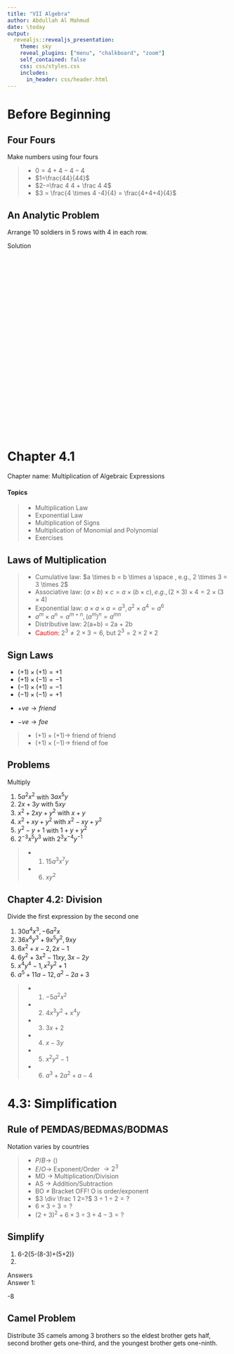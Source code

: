 ---
title: "VII Algebra"
author: Abdullah Al Mahmud
date: \today
output: 
  revealjs::revealjs_presentation:
    theme: sky
    reveal_plugins: ["menu", "chalkboard", "zoom"]
    self_contained: false
    css: css/styles.css
    includes:
      in_header: css/header.html
---

# Before Beginning

## Four Fours

Make numbers using four fours

> - $0=4 + 4 - 4 -4$
> - $1=\frac{44}{44}$
> - $2-=\frac 4 4 + \frac 4 4$
> - $3 = \frac{4 \times 4 -4}{4} = \frac{4+4+4}{4}$

## An Analytic Problem

Arrange 10 soldiers in 5 rows with 4 in each row. 

<div onclick="klikaj('soldier')"><span>Solution</span></div>
<div id="soldier" style="visibility: hidden">
<img class="plain" src="img/seven/soldier_problem.PNG" width="400">
</div>
<script>
function klikaj(i) {
    document.getElementById(i).style.visibility='visible';
}
</script>

# Chapter 4.1 

Chapter name: Multiplication of Algebraic Expressions

#### Topics

> - Multiplication Law
> - Exponential Law
> - Multiplication of Signs
> - Multiplication of Monomial and Polynomial
> - Exercises

## Laws of Multiplication

> - Cumulative law: $a \times b = b \times a \space ,  e.g., 2 \times 3 = 3 \times 2$
> - Associative law: $(a \times b) \times c  = a \times (b \times c), e.g., (2 \times 3) \times 4  = 2 \times (3 \times 4)$
> - Exponential law: $a \times a \times a = a^3, a^2 \times a^4 = a^6$
> - $a^m \times a^n = a^{m+n}, (a^m)^n = a^{mn}$
> - Distributive law: 2(a+b) = 2a + 2b
> - <span style="color:red;">Caution:</span> $2^3 \ne 2 \times 3 = 6$, but $2^3 = 2 \times 2 \times 2$

## Sign Laws

<div class="container">
<div class="col">
- $(+1) \times (+1) = +1$
- $(+1) \times (-1) = -1$
- $(-1) \times (+1) = -1$
- $(-1) \times (-1) = +1$
</div>
<div class="col">
- $+ve \rightarrow friend$

- $-ve \rightarrow foe$

> - $(+1) \times (+1) \rightarrow$ friend of friend
> - $(+1) \times (-1) \rightarrow$ friend of foe 
</div>
</div>


## Problems

<div class="container">
<div class="col">
Multiply 

1. $5a^2x^2$ with $3ax^5y$
2. $2x+3y$ with $5xy$
3. $x^2+2xy+y^2$ with $x+y$
4. $x^2+xy+y^2$ with $x^2-xy+y^2$
5. $y^2-y+1$ with $1+y+y^2$
6. $2^{-3}x^5y^3$ with $2^3 x^{-4}y^{-1}$
</div>
<div class="col">
> - 1. $15a^3x^7y$
> - 6. $xy^2$
</div>
</div>

## Chapter 4.2: Division

Divide the first expression by the second one

<div class="container">
<div class="col">
1. $30a^4x^3, -6a^2x$
2. $36x^4y^3+9x^5y^2, 9xy$
3. $6x^2+x-2, 2x-1$
4. $6y^2+3x^2-11xy, 3x-2y$
5. $x^4y^4-1, x^2y^2+1$
6. $a^5+11a-12, a^2-2a+3$
</div>
<div class="col">
> - 1. $-5a^2x^2$
> - 2. $4x^3y^2+x^4y$
> - 3. $3x+2$
> - 4. $x-3y$
> - 5. $x^2y^2-1$
> - 6. $a^3+2a^2+a-4$
</div>
</div>

# 4.3: Simplification

## Rule of PEMDAS/BEDMAS/BODMAS

Notation varies by countries

> - $P/B \rightarrow$ ()
> - $E/O \rightarrow$ Exponent/Order $\rightarrow 2^3$
> - MD $\rightarrow$ Multiplication/Division
> - AS $\rightarrow$ Addition/Subtraction
> - BO $\ne$ Bracket OFF! O is order/exponent
> - $3 \div \frac 1 2=?$ $3 \div 1\div 2=?$
> - $6 \times 3 \div3=?$
> - $(2+3)^2 + 6 \times 3 \div3 + 4-3=?$

## Simplify

<div class="container">
<div class="col">
1. 6-2{5-(8-3)+(5+2)}
2. 
</div>
<div class="col">
Answers
<div class="sol"> Answer 1: <p>-8</p>

</div>
</div>
</div>


## Camel Problem

Distribute 35 camels among 3 brothers so the eldest brother gets half, second brother gets one-third, and the youngest brother gets one-ninth. 